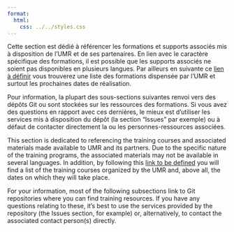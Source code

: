 ```yaml
---
format:
  html:
    css: ../../styles.css
---
```


::: {.content-visible when-profile="french"}
Cette section est dédié à référencer les formations et supports associés mis à disposition de l'UMR et de ses partenaires. En lien avec le caractère spécifique des formations, il est possible que les supports associés ne soient pas disponibles en plusieurs langues. Par ailleurs en suivante ce [lien à définir](./index_formations.qmd){.external target="_blank"} vous trouverez une liste des formations dispensée par l'UMR et surtout les prochaines dates de réalisation. 

Pour information, la plupart des sous-sections suivantes renvoi vers des dépôts Git ou sont stockées sur les ressources des formations. Si vous avez des questions en rapport avec ces dernières, le mieux est d'utiliser les services mis à disposition du dépôt (la section "Issues" par exemple) ou à défaut de contacter directement la ou les personnes-ressources associées.
:::

::: {.content-visible when-profile="english"}
This section is dedicated to referencing the training courses and associated materials made available to UMR and its partners. Due to the specific nature of the training programs, the associated materials may not be available in several languages. In addition, by following this [link to be defined](./index_formations.qmd){.external target=“_blank”} you will find a list of the training courses organized by the UMR and, above all, the dates on which they will take place. 

For your information, most of the following subsections link to Git repositories where you can find training resources. If you have any questions relating to these, it's best to use the services provided by the repository (the Issues section, for example) or, alternatively, to contact the associated contact person(s) directly.
:::